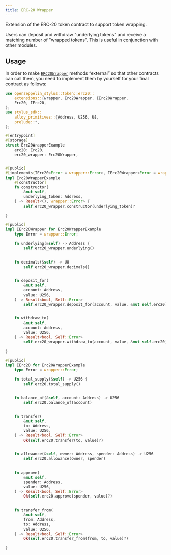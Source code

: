 ```yaml
---
title: ERC-20 Wrapper
---
```


Extension of the ERC-20 token contract to support token wrapping.

Users can deposit and withdraw "underlying tokens" and receive a matching number of "wrapped tokens".
This is useful in conjunction with other modules.

## Usage

In order to make [`ERC20Wrapper`](https://docs.rs/openzeppelin-stylus/0.3.0-alpha.1/openzeppelin_stylus/token/erc20/extensions/wrapper/index.html) methods “external” so that other contracts can call them, you need to implement them by yourself for your final contract as follows:

```rust
use openzeppelin_stylus::token::erc20::
    extensions::{wrapper, Erc20Wrapper, IErc20Wrapper,
    Erc20, IErc20,
};
use stylus_sdk::
    alloy_primitives::{Address, U256, U8,
    prelude::*,
};

#[entrypoint]
#[storage]
struct Erc20WrapperExample 
    erc20: Erc20,
    erc20_wrapper: Erc20Wrapper,


#[public]
#[implements(IErc20<Error = wrapper::Error>, IErc20Wrapper<Error = wrapper::Error>)]
impl Erc20WrapperExample 
    #[constructor]
    fn constructor(
        &mut self,
        underlying_token: Address,
    ) -> Result<(), wrapper::Error> {
        self.erc20_wrapper.constructor(underlying_token)?
    
}

#[public]
impl IErc20Wrapper for Erc20WrapperExample 
    type Error = wrapper::Error;

    fn underlying(&self) -> Address {
        self.erc20_wrapper.underlying()
    

    fn decimals(&self) -> U8 
        self.erc20_wrapper.decimals()
    

    fn deposit_for(
        &mut self,
        account: Address,
        value: U256,
    ) -> Result<bool, Self::Error> 
        self.erc20_wrapper.deposit_for(account, value, &mut self.erc20)
    

    fn withdraw_to(
        &mut self,
        account: Address,
        value: U256,
    ) -> Result<bool, Self::Error> 
        self.erc20_wrapper.withdraw_to(account, value, &mut self.erc20)
    
}

#[public]
impl IErc20 for Erc20WrapperExample 
    type Error = wrapper::Error;

    fn total_supply(&self) -> U256 {
        self.erc20.total_supply()
    

    fn balance_of(&self, account: Address) -> U256 
        self.erc20.balance_of(account)
    

    fn transfer(
        &mut self,
        to: Address,
        value: U256,
    ) -> Result<bool, Self::Error> 
        Ok(self.erc20.transfer(to, value)?)
    

    fn allowance(&self, owner: Address, spender: Address) -> U256 
        self.erc20.allowance(owner, spender)
    

    fn approve(
        &mut self,
        spender: Address,
        value: U256,
    ) -> Result<bool, Self::Error> 
        Ok(self.erc20.approve(spender, value)?)
    

    fn transfer_from(
        &mut self,
        from: Address,
        to: Address,
        value: U256,
    ) -> Result<bool, Self::Error> 
        Ok(self.erc20.transfer_from(from, to, value)?)
    
}
```
